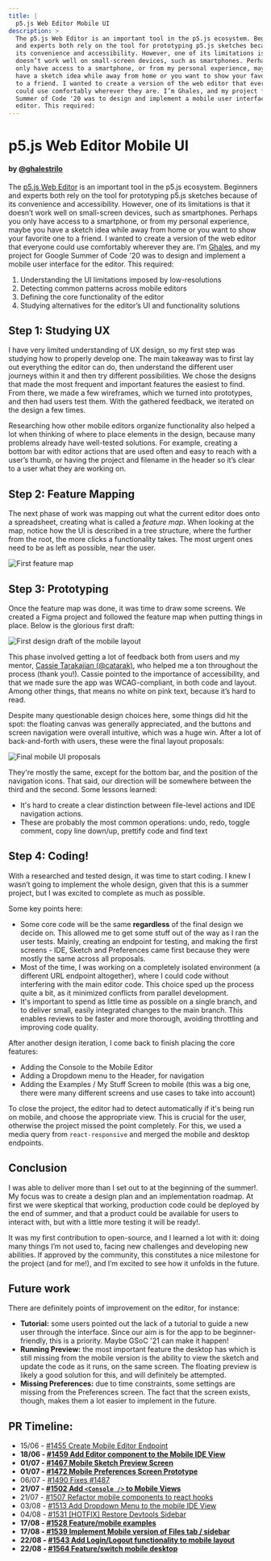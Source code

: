 ```yaml
---
title: |
  p5.js Web Editor Mobile UI
description: >
  The p5.js Web Editor is an important tool in the p5.js ecosystem. Beginners
  and experts both rely on the tool for prototyping p5.js sketches because of
  its convenience and accessibility. However, one of its limitations is that it
  doesn’t work well on small-screen devices, such as smartphones. Perhaps you
  only have access to a smartphone, or from my personal experience, maybe you
  have a sketch idea while away from home or you want to show your favorite one
  to a friend. I wanted to create a version of the web editor that everyone
  could use comfortably wherever they are. I’m Ghales, and my project for Google
  Summer of Code '20 was to design and implement a mobile user interface for the
  editor. This required:
---
```

# p5.js Web Editor Mobile UI

#### by [@ghalestrilo](https://github.com/ghalestrilo)

The [p5.js Web Editor](https://github.com/processing/p5.js-web-editor) is an important tool in the p5.js ecosystem. Beginners and experts both rely on the tool for prototyping p5.js sketches because of its convenience and accessibility. However, one of its limitations is that it doesn’t work well on small-screen devices, such as smartphones. Perhaps you only have access to a smartphone, or from my personal experience, maybe you have a sketch idea while away from home or you want to show your favorite one to a friend. I wanted to create a version of the web editor that everyone could use comfortably wherever they are. I’m [Ghales](https://ghales.top), and my project for Google Summer of Code '20 was to design and implement a mobile user interface for the editor. This required:

1. Understanding the UI limitations imposed by low-resolutions
2. Detecting common patterns across mobile editors
3. Defining the core functionality of the editor
4. Studying alternatives for the editor’s UI and functionality solutions

## Step 1: Studying UX

I have very limited understanding of UX design, so my first step was studying how to properly develop one. The main takeaway was to first lay out everything the editor can do, then understand the different user journeys within it and then try different possibilities. We chose the designs that made the most frequent and important features the easiest to find. From there, we made a few wireframes, which we turned into prototypes, and then had users test them. With the gathered feedback, we iterated on the design a few times.

Researching how other mobile editors organize functionality also helped a lot when thinking of where to place elements in the design, because many problems already have well-tested solutions. For example, creating a bottom bar with editor actions that are used often and easy to reach with a user’s thumb, or having the project and filename in the header so it’s clear to a user what they are working on.

## Step 2: Feature Mapping

The next phase of work was mapping out what the current editor does onto a spreadsheet, creating what is called a *feature map*. When looking at the map, notice how the UI is described in a tree structure, where the further from the root, the more clicks a functionality takes. The most urgent ones need to be as left as possible, near the user.

![First feature map](https://raw.githubusercontent.com/processing/p5.js/main/contributor_docs/images/mobile-feature-map.png)

## Step 3: Prototyping

Once the feature map was done, it was time to draw some screens. We created a Figma project and followed the feature map when putting things in place. Below is the glorious first draft:

![First design draft of the mobile layout](https://raw.githubusercontent.com/processing/p5.js/main/contributor_docs/images/mobile-draft-1.png)

This phase involved getting a lot of feedback both from users and my mentor, [Cassie Tarakajian (@catarak)](https://github.com/catarak), who helped me a ton throughout the process (thank you!). Cassie pointed to the importance of accessibility, and that we made sure the app was WCAG-compliant, in both code and layout. Among other things, that means no white on pink text, because it’s hard to read.

Despite many questionable design choices here, some things did hit the spot: the floating canvas was generally appreciated, and the buttons and screen navigation were overall intuitive, which was a huge win. After a lot of back-and-forth with users, these were the final layout proposals:

![Final mobile UI proposals](https://raw.githubusercontent.com/processing/p5.js/main/contributor_docs/images/mobile-final-proposals.png)

They're mostly the same, except for the bottom bar, and the position of the navigation icons. That said, our direction will be somewhere between the third and the second. Some lessons learned:

* It's hard to create a clear distinction between file-level actions and IDE navigation actions.
* These are probably the most common operations: undo, redo, toggle comment, copy line down/up, prettify code and find text

## Step 4: Coding!

With a researched and tested design, it was time to start coding. I knew I wasn’t going to implement the whole design, given that this is a summer project, but I was excited to complete as much as possible.

Some key points here:

* Some core code will be the same **regardless** of the final design we decide on. This allowed me to get some stuff out of the way as I ran the user tests. Mainly, creating an endpoint for testing, and making the first screens - IDE, Sketch and Preferences came first because they were mostly the same across all proposals.
* Most of the time, I was working on a completely isolated environment (a different URL endpoint altogether), where I could code without interfering with the main editor code. This choice sped up the process quite a bit, as it minimized conflicts from parallel development.
* It's important to spend as little time as possible on a single branch, and to deliver small, easily integrated changes to the main branch. This enables reviews to be faster and more thorough, avoiding throttling and improving code quality.

After another design iteration, I come back to finish placing the core features:

* Adding the Console to the Mobile Editor
* Adding a Dropdown menu to the Header, for navigation
* Adding the Examples / My Stuff Screen to mobile (this was a big one, there were many different screens and use cases to take into account)

To close the project, the editor had to detect automatically if it's being run on mobile, and choose the appropriate view. This is crucial for the user, otherwise the project missed the point completely. For this, we used a media query from `react-responsive` and merged the mobile and desktop endpoints.

## Conclusion

I was able to deliver more than I set out to at the beginning of the summer!. My focus was to create a design plan and an implementation roadmap. At first we were skeptical that working, production code could be deployed by the end of summer, and that a product could be available for users to interact with, but with a little more testing it will be ready!.

It was my first contribution to open-source, and I learned a lot with it: doing many things I’m not used to, facing new challenges and developing new abilities. If approved by the community, this constitutes a nice milestone for the project (and for me!), and I’m excited to see how it unfolds in the future.

## Future work

There are definitely points of improvement on the editor, for instance:

* **Tutorial:** some users pointed out the lack of a tutorial to guide a new user through the interface. Since our aim is for the app to be beginner-friendly, this is a priority. Maybe GSoC '21 can make it happen!
* **Running Preview:** the most important feature the desktop has which is still missing from the mobile version is the ability to view the sketch and update the code as it runs, on the same screen. The floating preview is likely a good solution for this, and will definitely be attempted.
* **Missing Preferences:** due to time constraints, some settings are missing from the Preferences screen. The fact that the screen exists, though, makes them a lot easier to implement in the future.

## PR Timeline:

* 15/06 - [#1455 Create Mobile Editor Endpoint](https://github.com/processing/p5.js-web-editor/pull/1455)
* **18/06 - [#1459 Add Editor component to the Mobile IDE View](https://github.com/processing/p5.js-web-editor/pull/1459)**
* **01/07 - [#1467 Mobile Sketch Preview Screen](https://github.com/processing/p5.js-web-editor/pull/1467)**
* **01/07 - [#1472 Mobile Preferences Screen Prototype](https://github.com/processing/p5.js-web-editor/pull/1472)**
* 06/07 - [#1490 Fixes #1487](https://github.com/processing/p5.js-web-editor/pull/1490)
* **21/07 - [#1502 Add `<Console />` to Mobile Views](https://github.com/processing/p5.js-web-editor/pull/1502)**
* 21/07 - [#1507 Refactor mobile components to react hooks](https://github.com/processing/p5.js-web-editor/pull/1507)
* 03/08 - [#1513 Add Dropdown Menu to the mobile IDE View](https://github.com/processing/p5.js-web-editor/pull/1513)
* 04/08 - [#1531 \[HOTFIX\] Restore Devtools Sidebar](https://github.com/processing/p5.js-web-editor/pull/1531)
* **17/08 - [#1528 Feature/mobile examples](https://github.com/processing/p5.js-web-editor/pull/1528)**
* **17/08 - [#1539 Implement Mobile version of Files tab / sidebar](https://github.com/processing/p5.js-web-editor/pull/1539)**
* **22/08 - [#1543 Add Login/Logout functionality to mobile layout](https://github.com/processing/p5.js-web-editor/pull/1543)**
* **22/08 - [#1564 Feature/switch mobile desktop](https://github.com/processing/p5.js-web-editor/pull/1564)**

